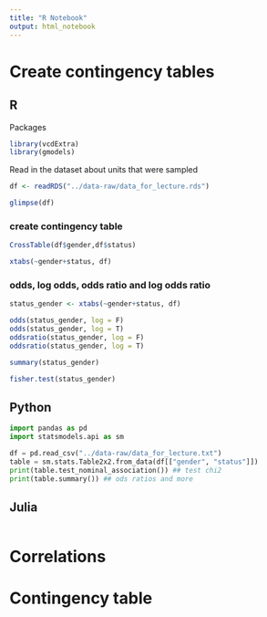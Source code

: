 ```yaml
---
title: "R Notebook"
output: html_notebook
---
```


# Create contingency tables

## R

Packages

```r
library(vcdExtra)
library(gmodels)
```

Read in the dataset about units that were sampled 

```r
df <- readRDS("../data-raw/data_for_lecture.rds")
```

```r
glimpse(df)
```

### create contingency table


```r
CrossTable(df$gender,df$status)
```

```r
xtabs(~gender+status, df)
```

### odds, log odds, odds ratio and log odds ratio

```r
status_gender <- xtabs(~gender+status, df)

odds(status_gender, log = F)
odds(status_gender, log = T)
oddsratio(status_gender, log = F)
oddsratio(status_gender, log = T)
```

```r
summary(status_gender)
```

```r
fisher.test(status_gender)
```


## Python

```python
import pandas as pd
import statsmodels.api as sm

df = pd.read_csv("../data-raw/data_for_lecture.txt")
table = sm.stats.Table2x2.from_data(df[["gender", "status"]])
print(table.test_nominal_association()) ## test chi2
print(table.summary()) ## ods ratios and more
```

## Julia

```r

```

# Correlations

# Contingency table


